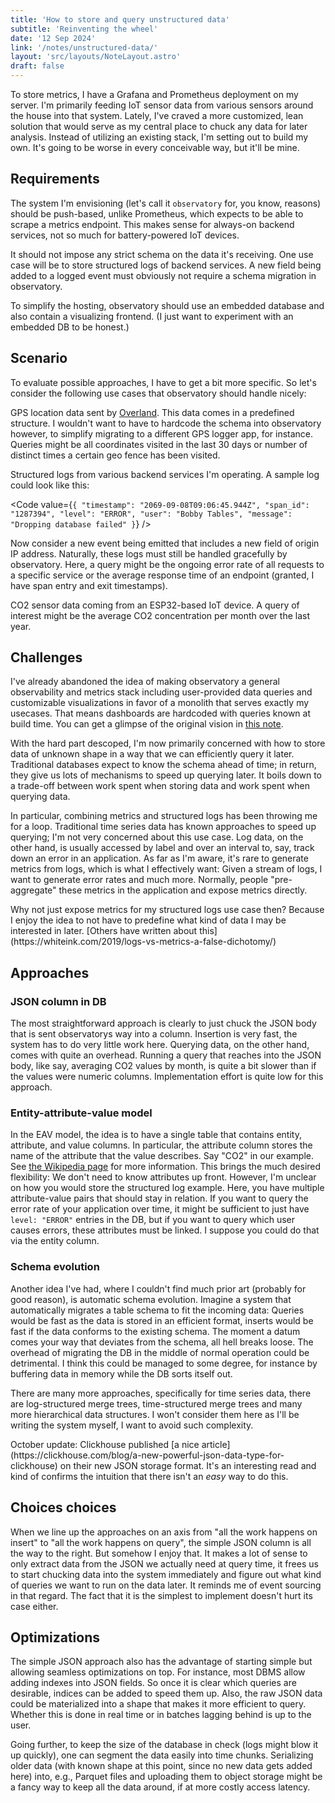 ```yaml
---
title: 'How to store and query unstructured data'
subtitle: 'Reinventing the wheel'
date: '12 Sep 2024'
link: '/notes/unstructured-data/'
layout: 'src/layouts/NoteLayout.astro'
draft: false
---
```



<Title
	subtitle={frontmatter.subtitle}
	date={frontmatter.date}>
	{frontmatter.title}
</Title>

To store metrics, I have a Grafana and Prometheus deployment on my server. I'm primarily
feeding IoT sensor data from various sensors around the house into that system. Lately, I've
craved a more customized, lean solution that would serve as my central place to chuck any data
for later analysis. Instead of utilizing an existing stack, I'm setting out to build my own.
It's going to be worse in every conceivable way, but it'll be mine.

## Requirements

The system I'm envisioning (let's call it `observatory` for, you know, reasons) should be
push-based, unlike Prometheus, which expects to be able to scrape a metrics endpoint. This makes
sense for always-on backend services, not so much for battery-powered IoT devices.

It should not impose any strict schema on the data it's receiving. One use case will be to
store structured logs of backend services. A new field being added to a logged event must
obviously not require a schema migration in observatory.

To simplify the hosting, observatory should use an embedded database and also contain a
visualizing frontend. (I just want to experiment with an embedded DB to be honest.)

## Scenario

To evaluate possible approaches, I have to get a bit more specific. So let's consider the
following use cases that observatory should handle nicely:

GPS location data sent by [Overland](https://github.com/aaronpk/Overland-iOS). This
data comes in a predefined structure. I wouldn't want to have to hardcode the schema into
observatory however, to simplify migrating to a different GPS logger app, for instance.
Queries might be all coordinates visited in the last 30 days or number of distinct times a
certain geo fence has been visited.

Structured logs from various backend services I'm operating. A sample log could look like
this:

<Code
	value={`{
		"timestamp": "2069-09-08T09:06:45.944Z",
		"span_id": "1287394",
		"level": "ERROR",
		"user": "Bobby Tables",
		"message": "Dropping database failed"
}`}
/>

Now consider a new event being emitted that includes a new field of origin IP address. Naturally,
these logs must still be handled gracefully by observatory. Here, a query might be the ongoing
error rate of all requests to a specific service or the average response time of an endpoint
(granted, I have span entry and exit timestamps).

CO2 sensor data coming from an ESP32-based IoT device. A query of interest might be the average
CO2 concentration per month over the last year.

## Challenges

I've already abandoned the idea of making observatory a general observability and metrics stack
including user-provided data queries and customizable visualizations in favor of a monolith that
serves exactly my usecases. That means dashboards are hardcoded with queries known at build time.
You can get a glimpse of the original vision in [this note](/notes/wasm-benchmark/).

With the hard part descoped, I'm now primarily concerned with how to store data of unknown shape
in a way that we can efficiently query it later. Traditional databases expect to know the schema
ahead of time; in return, they give us lots of mechanisms to speed up querying later. It boils
down to a trade-off between work spent when storing data and work spent when querying data.

In particular, combining metrics and structured logs has been throwing me for a loop. Traditional
time series data has known approaches to speed up querying; I'm not very concerned about this use
case. Log data, on the other hand, is usually accessed by label and over an interval to, say,
track down an error in an application. As far as I'm aware, it's rare to generate metrics from
logs, which is what I effectively want: Given a stream of logs, I want to generate error rates and
much more. Normally, people "pre-aggregate" these metrics in the application and expose metrics
directly.

<Info>
	Why not just expose metrics for my structured logs use case then? Because I enjoy the idea to not
	have to predefine what kind of data I may be interested in later. [Others have written about
	this](https://whiteink.com/2019/logs-vs-metrics-a-false-dichotomy/)
</Info>

## Approaches

### JSON column in DB

The most straightforward approach is clearly to just chuck the JSON body that is sent observatorys
way into a column. Insertion is very fast, the system has to do very little work here. Querying
data, on the other hand, comes with quite an overhead. Running a query that reaches into the JSON
body, like say, averaging CO2 values by month, is quite a bit slower than if the values were
numeric columns. Implementation effort is quite low for this approach.

### Entity-attribute-value model

In the EAV model, the idea is to have a single table that contains entity, attribute, and value
columns. In particular, the attribute column stores the name of the attribute that the value
describes. Say "CO2" in our example. See [the Wikipedia page](https://en.wikipedia.org/wiki/Entity%E2%80%93attribute%E2%80%93value_model)
for more information. This brings the much desired flexibility: We don't need to know
attributes up front. However, I'm unclear on how you would store the structured log example. Here,
you have multiple attribute-value pairs that should stay in relation. If you want to query the error
rate of your application over time, it might be sufficient to just have `level: "ERROR"` entries
in the DB, but if you want to query which user causes errors, these attributes must be linked. I
suppose you could do that via the entity column.

### Schema evolution

Another idea I've had, where I couldn't find much prior art (probably for good reason), is
automatic schema evolution. Imagine a system that automatically migrates a table schema to fit the
incoming data: Queries would be fast as the data is stored in an efficient format, inserts would
be fast if the data conforms to the existing schema. The moment a datum comes your way that
deviates from the schema, all hell breaks loose. The overhead of migrating the DB in the middle of
normal operation could be detrimental. I think this could be managed to some degree, for instance
by buffering data in memory while the DB sorts itself out.

There are many more approaches, specifically for time series data, there are log-structured merge
trees, time-structured merge trees and many more hierarchical data structures. I won't consider
them here as I'll be writing the system myself, I want to avoid such complexity.

<Info>
	October update: Clickhouse published [a nice
	article](https://clickhouse.com/blog/a-new-powerful-json-data-type-for-clickhouse) on their new
	JSON storage format. It's an interesting read and kind of confirms the intuition that there isn't
	an <em>easy</em> way to do this.
</Info>

## Choices choices

When we line up the approaches on an axis from "all the work happens on insert" to "all the work
happens on query", the simple JSON column is all the way to the right. But somehow I enjoy that.
It makes a lot of sense to only extract data from the JSON we actually need at query time, it
frees us to start chucking data into the system immediately and figure out what kind of queries we
want to run on the data later. It reminds me of event sourcing in that regard. The fact that it is
the simplest to implement doesn't hurt its case either.

## Optimizations

The simple JSON approach also has the advantage of starting simple but allowing seamless
optimizations on top. For instance, most DBMS allow adding indexes into JSON fields. So once it is
clear which queries are desirable, indices can be added to speed them up. Also, the raw JSON data
could be materialized into a shape that makes it more efficient to query. Whether this is done in
real time or in batches lagging behind is up to the user.

Going further, to keep the size of the database in check (logs might blow it up quickly), one can
segment the data easily into time chunks. Serializing older data (with known shape at this point,
since no new data gets added here) into, e.g., Parquet files and uploading them to object storage
might be a fancy way to keep all the data around, if at more costly access latency.

